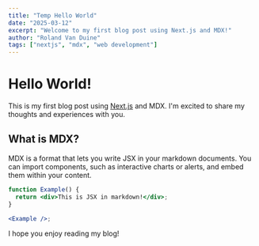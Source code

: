 ```yaml
---
title: "Temp Hello World"
date: "2025-03-12"
excerpt: "Welcome to my first blog post using Next.js and MDX!"
author: "Roland Van Duine"
tags: ["nextjs", "mdx", "web development"]
---
```


# Hello World!

This is my first blog post using [Next.js](https://nextjs.org/) and MDX. I'm excited to share my thoughts and experiences with you.

## What is MDX?

MDX is a format that lets you write JSX in your markdown documents. You can import components, such as interactive charts or alerts, and embed them within your content.

```jsx
function Example() {
  return <div>This is JSX in markdown!</div>;
}

<Example />;
```

I hope you enjoy reading my blog!
